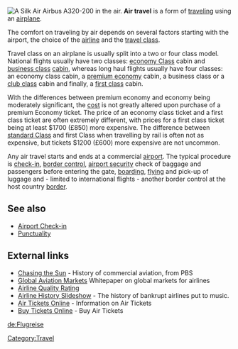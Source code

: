 [[Image:Silkair A320-200 Economy Class cabin.JPG|thumb|right|A [[Silk Air]] Airbus A320-200 in the air.]]
'''Air travel''' is a form of [[traveling]] using an [[airplane]].

The comfort on traveling by air depends on several factors starting with the airport, the choice of the [[airline]] and the [[travel class]].

Travel class on an airplane is usually split into a two or four class model. National flights usually have two classes: [[economy Class]] cabin and [[Business Class|business class]] [[aircraft cabin|cabin]], whereas long haul flights usually have four classes: an economy class cabin, a [[premium Economy|premium economy]] cabin, a business class or a [[club Class|club class]] cabin and finally, a [[First class travel|first class]] cabin. 

With the differences between premium economy and economy being moderately significant, the [[cost]] is not greatly altered upon purchase of a premium Economy ticket. The price of an economy class ticket and a first class ticket are often extremely different, with prices for a first class ticket being at least $1700 (£850) more expensive. The difference between [[standard Class]] and first Class when travelling by rail is often not as expensive, but tickets $1200 (£600) more expensive are not uncommon.

Any air travel starts and ends at a commercial [[airport]]. The typical procedure is [[Airport Check-in|check-in]], [[border control]], [[airport security]] check of baggage and passengers before entering the gate, [[boarding]], [[Flight|flying]] and pick-up of luggage and - limited to international flights - another border control at the host country [[border]].

==See also==
*[[Airport Check-in]]
*[[Punctuality]]

==External links==
* [http://www.pbs.org/kcet/chasingthesun/ Chasing the Sun] - History of commercial aviation, from PBS
* [http://www.zinnov.com/presentation/Global_Aviation-Markets-An_Ananlysis.pdf Global Aviation Markets] Whitepaper on global markets for airlines
* [http://www.aqr.aero/ Airline Quality Rating]
* [http://www.airlineempires.net/content/view/112/88/ Airline History Slideshow] - The history of bankrupt airlines put to music.
* [http://airticketsonline.blogspot.com Air Tickets Online] - Information on Air Tickets
* [http://buyairtickets.blogspot.com Buy Tickets Online] - Buy Air Tickets
{{commons|Air Travel|{{PAGENAME}}}}
<!--{{commonscat}}-->

[[Category:Travel]]

{{vocab-stub}}

[[de:Flugreise]]